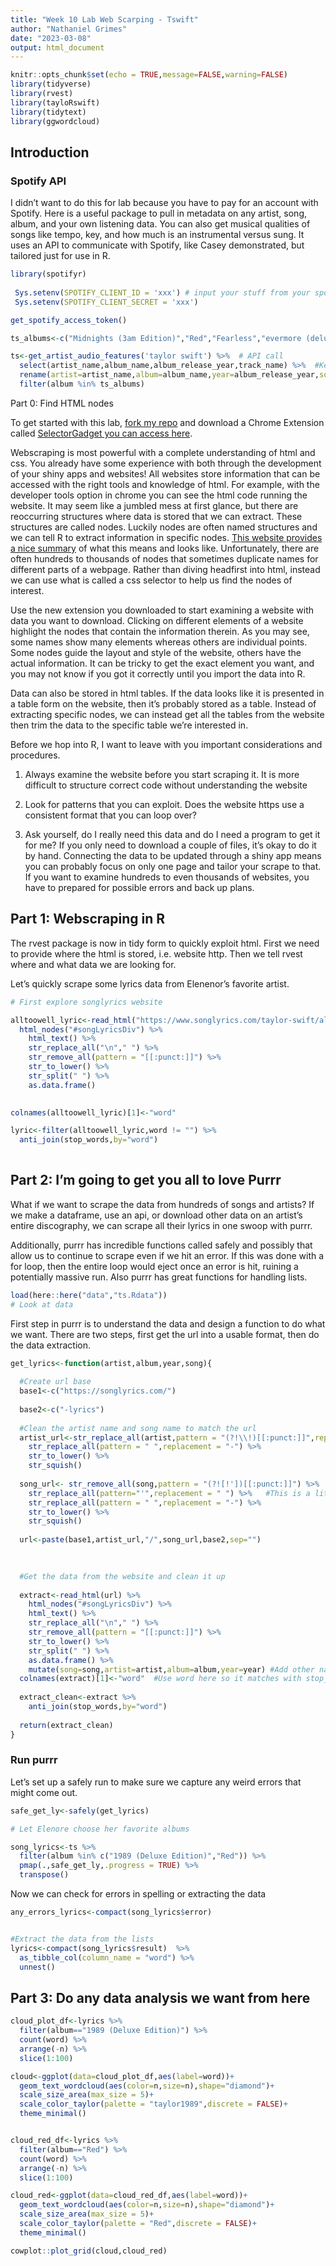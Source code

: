 ```yaml
---
title: "Week 10 Lab Web Scarping - Tswift"
author: "Nathaniel Grimes"
date: "2023-03-08"
output: html_document
---
```


```r
knitr::opts_chunk$set(echo = TRUE,message=FALSE,warning=FALSE)
library(tidyverse)
library(rvest)
library(tayloRswift)
library(tidytext)
library(ggwordcloud)

```

## Introduction

### Spotify API

I didn't want to do this for lab because you have to pay for an account with Spotify. Here is a useful package to pull in metadata on any artist, song, album, and your own listening data. You can also get musical qualities of songs like tempo, key, and how much is an instrumental versus sung. It uses an API to communicate with Spotify, like Casey demonstrated, but tailored just for use in R.

```r
library(spotifyr)
 
 Sys.setenv(SPOTIFY_CLIENT_ID = 'xxx') # input your stuff from your spotify dashboard
 Sys.setenv(SPOTIFY_CLIENT_SECRET = 'xxx')

get_spotify_access_token()

ts_albums<-c("Midnights (3am Edition)","Red","Fearless","evermore (deluxe version)","folklore (deluxe version)","Lover","Repuation","1989 (Deluxe Edition)","Speak Now (Deluxe Edition)","Taylor Swift")

ts<-get_artist_audio_features('taylor swift') %>%  # API call
  select(artist_name,album_name,album_release_year,track_name) %>%  #Keep this order
  rename(artist=artist_name,album=album_name,year=album_release_year,song=track_name) %>%
  filter(album %in% ts_albums)
```

Part 0: Find HTML nodes

To get started with this lab, [fork my repo](https://github.com/nggrimes/Week-10-lab-Scraping) and download a Chrome Extension called [SelectorGadget you can access here](https://chrome.google.com/webstore/detail/selectorgadget/mhjhnkcfbdhnjickkkdbjoemdmbfginb?hl=en).

Webscraping is most powerful with a complete understanding of html and css. You already have some experience with both through the development of your shiny apps and websites! All websites store information that can be accessed with the right tools and knowledge of html. For example, with the developer tools option in chrome you can see the html code running the website. It may seem like a jumbled mess at first glance, but there are reoccurring structures where data is stored that we can extract. These structures are called nodes. Luckily nodes are often named structures and we can tell R to extract information in specific nodes. [This website provides a nice summary](https://www.w3schools.com/js/js_htmldom_navigation.asp#:~:text=using%20node%20relationships.-,DOM%20Nodes,HTML%20elements%20are%20text%20nodes) of what this means and looks like. Unfortunately, there are often hundreds to thousands of nodes that sometimes duplicate names for different parts of a webpage. Rather than diving headfirst into html, instead we can use what is called a css selector to help us find the nodes of interest.  

Use the new extension you downloaded to start examining a website with data you want to download. Clicking on different elements of a website highlight the nodes that contain the information therein. As you may see, some names show many elements whereas others are individual points. Some nodes guide the layout and style of the website, others have the actual information. It can be tricky to get the exact element you want, and you may not know if you got it correctly until you import the data into R. 

Data can also be stored in html tables. If the data looks like it is presented in a table form on the website, then it's probably stored as a table. Instead of extracting specific nodes, we can instead get all the tables from the website then trim the data to the specific table we're interested in.

Before we hop into R, I want to leave with you important considerations and procedures.

1) Always examine the website before you start scraping it. It is more difficult to structure correct code without understanding the website

2) Look for patterns that you can exploit. Does the website https use a consistent format that you can loop over?

3) Ask yourself, do I really need this data and do I need a program to get it for me? If you only need to download a couple of files, it's okay to do it by hand. Connecting the data to be updated through a shiny app means you can probably focus on only one page and tailor your scrape to that. If you want to examine hundreds to even thousands of websites, you have to prepared for possible errors and back up plans.

## Part 1: Webscraping in R

The rvest package is now in tidy form to quickly exploit html. First we need to provide where the html is stored, i.e. website http. Then we tell rvest where and what data we are looking for.

Let's quickly scrape some lyrics data from Elenenor's favorite artist.


```r

# First explore songlyrics website

alltoowell_lyric<-read_html("https://www.songlyrics.com/taylor-swift/all-too-well-lyrics/") %>% 
  html_nodes("#songLyricsDiv") %>% 
    html_text() %>% 
    str_replace_all("\n"," ") %>% 
    str_remove_all(pattern = "[[:punct:]]") %>% 
    str_to_lower() %>% 
    str_split(" ") %>% 
    as.data.frame()

  
colnames(alltoowell_lyric)[1]<-"word"

lyric<-filter(alltoowell_lyric,word != "") %>% 
  anti_join(stop_words,by="word")
  
```

## Part 2: I'm going to get you all to love Purrr

What if we want to scrape the data from hundreds of songs and artists? If we make a dataframe, use an api, or download other data on an artist's entire discography, we can scrape all their lyrics in one swoop with purrr.  

Additionally, purrr has incredible functions called safely and possibly that allow us to continue to scrape even if we hit an error. If this was done with a for loop, then the entire loop would eject once an error is hit, ruining a potentially massive run. Also purrr has great functions for handling lists.

```r
load(here::here("data","ts.Rdata"))
# Look at data
```

First step in purrr is to understand the data and design a function to do what we want. There are two steps, first get the url into a usable format, then do the data extraction.

```r
get_lyrics<-function(artist,album,year,song){
  
  #Create url base
  base1<-c("https://songlyrics.com/")
  
  base2<-c("-lyrics")
  
  #Clean the artist name and song name to match the url
  artist_url<-str_replace_all(artist,pattern = "(?!\\!)[[:punct:]]",replacement = " ") %>% 
    str_replace_all(pattern = " ",replacement = "-") %>%
    str_to_lower() %>% 
    str_squish()
  
  song_url<- str_remove_all(song,pattern = "(?![!'])[[:punct:]]") %>%   #The (?!\\[!']) tells R to ignore all punct except ! and '
    str_replace_all(pattern="'",replacement = " ") %>%   #This is a little thing I noticed specific to the website in how they handle apostrophes
    str_replace_all(pattern = " ",replacement = "-") %>%
    str_to_lower() %>% 
    str_squish() 
  
  url<-paste(base1,artist_url,"/",song_url,base2,sep="")
  

  
  #Get the data from the website and clean it up
  
  extract<-read_html(url) %>% 
    html_nodes("#songLyricsDiv") %>% 
    html_text() %>% 
    str_replace_all("\n"," ") %>% 
    str_remove_all(pattern = "[[:punct:]]") %>% 
    str_to_lower() %>% 
    str_split(" ") %>% 
    as.data.frame() %>% 
    mutate(song=song,artist=artist,album=album,year=year) #Add other names
  colnames(extract)[1]<-"word"  #Use word here so it matches with stop_words
  
  extract_clean<-extract %>% 
    anti_join(stop_words,by="word")
  
  return(extract_clean)
}
```

### Run purrr

Let's set up a safely run to make sure we capture any weird errors that might come out.

```r
safe_get_ly<-safely(get_lyrics)

# Let Elenore choose her favorite albums

song_lyrics<-ts %>% 
  filter(album %in% c("1989 (Deluxe Edition)","Red")) %>% 
  pmap(.,safe_get_ly,.progress = TRUE) %>% 
  transpose()

```

Now we can check for errors in spelling or extracting the data

```r

any_errors_lyrics<-compact(song_lyrics$error)


#Extract the data from the lists  
lyrics<-compact(song_lyrics$result)  %>% 
  as_tibble_col(column_name = "word") %>% 
  unnest()
```


## Part 3: Do any data analysis we want from here

```r
cloud_plot_df<-lyrics %>% 
  filter(album=="1989 (Deluxe Edition)") %>% 
  count(word) %>% 
  arrange(-n) %>% 
  slice(1:100)

cloud<-ggplot(data=cloud_plot_df,aes(label=word))+
  geom_text_wordcloud(aes(color=n,size=n),shape="diamond")+
  scale_size_area(max_size = 5)+
  scale_color_taylor(palette = "taylor1989",discrete = FALSE)+
  theme_minimal()


cloud_red_df<-lyrics %>% 
  filter(album=="Red") %>% 
  count(word) %>% 
  arrange(-n) %>% 
  slice(1:100)

cloud_red<-ggplot(data=cloud_red_df,aes(label=word))+
  geom_text_wordcloud(aes(color=n,size=n),shape="diamond")+
  scale_size_area(max_size = 5)+
  scale_color_taylor(palette = "Red",discrete = FALSE)+
  theme_minimal()

cowplot::plot_grid(cloud,cloud_red)

```

